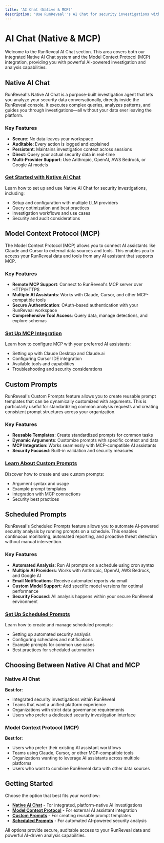```yaml
---
title: 'AI Chat (Native & MCP)'
description: 'Use RunReveal''s AI Chat for security investigations with Native AI Chat and Model Context Protocol (MCP) integration. Analyze data conversationally with Claude, Cursor, and other AI assistants.'
---
```


# AI Chat (Native & MCP)

Welcome to the RunReveal AI Chat section. This area covers both our integrated Native AI Chat system and the Model Context Protocol (MCP) integration, providing you with powerful AI-powered investigation and analysis capabilities.

## Native AI Chat

RunReveal's Native AI Chat is a purpose-built investigation agent that lets you analyze your security data conversationally, directly inside the RunReveal console. It executes complex queries, analyzes patterns, and guides you through investigations—all without your data ever leaving the platform.

### Key Features
- **Secure**: No data leaves your workspace
- **Auditable**: Every action is logged and explained
- **Persistent**: Maintains investigation context across sessions
- **Direct**: Query your actual security data in real-time
- **Multi-Provider Support**: Use Anthropic, OpenAI, AWS Bedrock, or Google AI models

### [Get Started with Native AI Chat](./ai-chat/native-ai-chat)

Learn how to set up and use Native AI Chat for security investigations, including:
- Setup and configuration with multiple LLM providers
- Query optimization and best practices
- Investigation workflows and use cases
- Security and audit considerations

## Model Context Protocol (MCP)

The Model Context Protocol (MCP) allows you to connect AI assistants like Claude and Cursor to external data sources and tools. This enables you to access your RunReveal data and tools from any AI assistant that supports MCP.

### Key Features
- **Remote MCP Support**: Connect to RunReveal's MCP server over HTTP/HTTPS
- **Multiple AI Assistants**: Works with Claude, Cursor, and other MCP-compatible tools
- **Secure Authentication**: OAuth-based authentication with your RunReveal workspace
- **Comprehensive Tool Access**: Query data, manage detections, and explore schemas

### [Set Up MCP Integration](./ai-chat/model-context-protocol)

Learn how to configure MCP with your preferred AI assistants:
- Setting up with Claude Desktop and Claude.ai
- Configuring Cursor IDE integration
- Available tools and capabilities
- Troubleshooting and security considerations

## Custom Prompts

RunReveal's Custom Prompts feature allows you to create reusable prompt templates that can be dynamically customized with arguments. This is particularly useful for standardizing common analysis requests and creating consistent prompt structures across your organization.

### Key Features
- **Reusable Templates**: Create standardized prompts for common tasks
- **Dynamic Arguments**: Customize prompts with specific context and data
- **MCP Integration**: Works seamlessly with MCP-compatible AI assistants
- **Security Focused**: Built-in validation and security measures

### [Learn About Custom Prompts](./ai-chat/custom-prompts)

Discover how to create and use custom prompts:
- Argument syntax and usage
- Example prompt templates
- Integration with MCP connections
- Security best practices

## Scheduled Prompts

RunReveal's Scheduled Prompts feature allows you to automate AI-powered security analysis by running prompts on a schedule. This enables continuous monitoring, automated reporting, and proactive threat detection without manual intervention.

### Key Features
- **Automated Analysis**: Run AI prompts on a schedule using cron syntax
- **Multiple AI Providers**: Works with Anthropic, OpenAI, AWS Bedrock, and Google AI
- **Email Notifications**: Receive automated reports via email
- **Custom Model Support**: Add specific model versions for optimal performance
- **Security Focused**: All analysis happens within your secure RunReveal environment

### [Set Up Scheduled Prompts](./ai-chat/scheduled-prompts)

Learn how to create and manage scheduled prompts:
- Setting up automated security analysis
- Configuring schedules and notifications
- Example prompts for common use cases
- Best practices for scheduled automation

## Choosing Between Native AI Chat and MCP

### Native AI Chat
**Best for:**
- Integrated security investigations within RunReveal
- Teams that want a unified platform experience
- Organizations with strict data governance requirements
- Users who prefer a dedicated security investigation interface

### Model Context Protocol (MCP)
**Best for:**
- Users who prefer their existing AI assistant workflows
- Teams using Claude, Cursor, or other MCP-compatible tools
- Organizations wanting to leverage AI assistants across multiple platforms
- Users who want to combine RunReveal data with other data sources

## Getting Started

Choose the option that best fits your workflow:

- **[Native AI Chat](./ai-chat/native-ai-chat)** - For integrated, platform-native AI investigations
- **[Model Context Protocol](./ai-chat/model-context-protocol)** - For external AI assistant integration
- **[Custom Prompts](./ai-chat/custom-prompts)** - For creating reusable prompt templates
- **[Scheduled Prompts](./ai-chat/scheduled-prompts)** - For automated AI-powered security analysis

All options provide secure, auditable access to your RunReveal data and powerful AI-driven analysis capabilities.